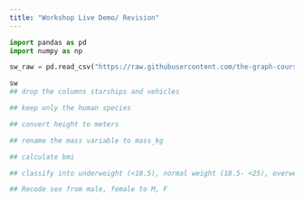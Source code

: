 ```yaml
---
title: "Workshop Live Demo/ Revision"
---
```



```python
import pandas as pd
import numpy as np

sw_raw = pd.read_csv("https://raw.githubusercontent.com/the-graph-courses/misc_public/refs/heads/main/starwars.csv")
```

```python
sw
## drop the columns starships and vehicles

## keep only the human species

## convert height to meters

## rename the mass variable to mass_kg

## calculate bmi

## classify into underweight (<18.5), normal weight (18.5- <25), overweight (>=25)

## Recode sex from male, female to M, F 

```
